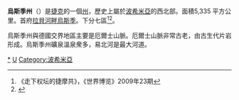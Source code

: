 {{Infobox settlement
<!-- See Template:Infobox settlement for additional fields and descriptions -->
| name                    = 
烏斯季州 | native_name             = Ústecký kraj
| native_name_lang        = <!-- ISO 639-2 code e.g. "fr" for French. If more than one, use {{lang}} instead -->
| settlement_type         = [[捷克共和國行政區劃|州]]
| image_skyline           = Labe_u_Lovosic.jpg
| image_flag              = Flag of Usti nad Labem Region.svg
| flag_size               =
| image_shield            = Usti nad Labem Region CoA CZ.svg
| shield_size             =
| image_map               = Ústecký kraj in Czech Republic.svg
| mapsize                 =
| map_alt                 =
| map_caption             =
| latd  = 50.51 |latm  =  |lats  =  |latNS  = N
| longd = 13.85 |longm =  |longs =  |longEW = E
| coordinates_region      = <!-- ISO 3166-1 alpha-2 or ISO 3166-2 code for country/region containing the coordinates -->
| coordinates_display     = inline,title
| coordinates_format      = dms
| subdivision_type        = 國家
| subdivision_name        = [[捷克共和國|捷克共和國]]
| seat_type               = 首府
| seat                    = [[拉貝河畔烏斯季|拉貝河畔烏斯季]]
| parts_type              = 區
| parts_style             = para
| p1                      = [[杰欽區|杰欽區]]
| p2                      = [[利托梅日采區|利托梅日采區]]
| p3                      = [[洛烏尼區|洛烏尼區]]
| p4                      = [[莫斯特區|莫斯特區]]
| p5                      = [[特普利采區|特普利采區]]
| p6                      = [[拉貝河畔烏斯季區|拉貝河畔烏斯季區]]
| leader_title            = 州長
| leader_name             = Jan Schiller（[[是的2011|是的2011]]）
| area_footnotes          = <!-- for references: use <ref> tags -->
| area_total_km2          = 5334.52
| elevation_m             =
| elevation_max_m         = 1113
| elevation_min_m         = 
| population_footnotes    = <!-- for references: use <ref> tags -->
| population_total        = 820,789
| population_as_of        = 2019
| population_density_km2  = auto
| iso_code                = CZ-US
| registration_plate      = U
| website                 = [http://www.kr-ustecky.cz/ http://www.kr-ustecky.cz/]
}}
'''烏斯季州'''（{{lang-cs|Ústecký kraj}}）是[[捷克|捷克]]的一個[[捷克行政區劃|州]]，歷史上屬於[[波希米亞|波希米亞]]的西北部。面積5,335 平方公里。首府[[拉貝河畔烏斯季|拉貝河畔烏斯季]]。下分七區<ref>《走下权坛的捷摩共》，《世界博览》2009年23期</ref><ref>[http://www.kscm.cz/our-party ] {{webarchive|url=https://web.archive.org/web/20121124032523/http://www.kscm.cz/our-party |date=2012-11-24 }}</ref>。

烏斯季州與德國交界地區主要是厄爾士山脈。厄爾士山脈非常古老，由古生代片岩形成。烏斯季州礦泉溫泉衆多，易北河是最大河道。

{{捷克行政區劃|nocat}}
[[Category:乌斯季州|*]]
[[Category:捷克州份|U]]
[[Category:波希米亞|Category:波希米亞]]